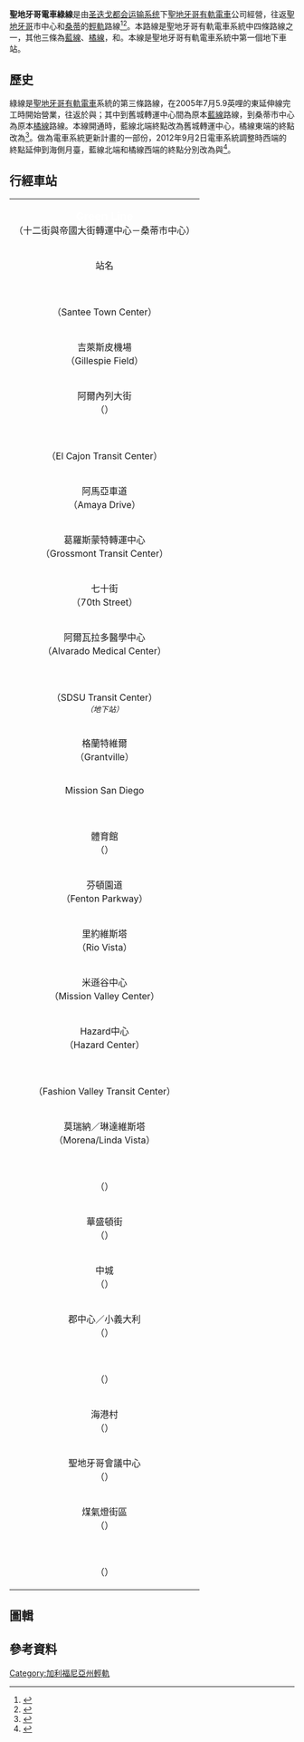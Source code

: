 {{noteTA
|T=zh:聖地牙哥電車綠線; zh-tw:聖地牙哥電車綠線; zh-hans:圣迭戈电车绿线; zh-hk:聖迭戈電車綠線;
|1=zh:聖地牙哥; zh-tw:聖地牙哥; zh-hans:圣迭戈; zh-hk:聖迭戈;
|2=zh:郡; zh-tw:郡; zh-hans:县; zh-hk:縣;
|3=zh:架空電車線; zh-tw:架空電車線; zh-hk:高架電纜; zh-hans:架空接触网; 
}}
{{Infobox rail line
| rail_name = <span style="color:#0DB14B;"><big>'''聖地牙哥電車綠線'''</big></span>
| banner_color = #0DB14B
| image = SD Trolley Green Line.jpg
| caption = {{link-en|埃爾卡洪轉運中心|El Cajon Transit Center}}的綠線電車
| locale = [[美國|美國]][[加州|加州]][[聖地牙哥郡|聖地牙哥郡]]
| service_type = [[輕軌|輕軌]]
| network = [[聖地牙哥有軌電車|聖地牙哥有軌電車]]
| status = 營運中
| stations = 27
| start = {{link-en|桑蒂市中心|Santee Town Center (San Diego Trolley station)}}－{{link-en|十二街與帝國大街轉運中心|12th & Imperial Transit Center}}
| character = 平面、高架、地下
| system_length = {{convert|23.6|mi|km|abbr=on}}
| track = 雙線，部份單線
| max_speed = {{convert|55|mph|km/h|abbr=on}}
| track_gauge = 1,435 mm
| engine = [[架空電車線|架空電車線]][[直流電|直流]]600伏特
| rollingstock = [[西門子公司|西門子]]{{tsl|en|Siemens SD-100 and SD-160|SD-100電車}}或{{tsl|en|Siemens S70|S70}}（含S70-US）電車
| fleet_size = 3輛，可能編組：<br />
* 三輛SD-100電車
* 三輛S70電車
* 一輛S70電車 + 一輛SD-100電車 + 一輛S70電車
| begin_operation = {{Start date and age|2005|07|10}}
| owner = [[聖地牙哥有軌電車|聖地牙哥有軌電車公司]]
| operator = [[圣迭戈都会运输系统|圣迭戈都会运输系统]]
| website = www.sdmts.com
| route_map = {{聖地牙哥電車綠線}}
}}

'''聖地牙哥電車綠線'''是由[[圣迭戈都会运输系统|圣迭戈都会运输系统]]下[[聖地牙哥有軌電車|聖地牙哥有軌電車]]公司經營，往返[[聖地牙哥_(加利福尼亞州)|聖地牙哥]]市中心和[[桑蒂_(加利福尼亚州)|桑蒂]]的[[輕軌|輕軌]]路線<ref name="trolleymap">{{cite web| url=http://www.sdmts.com/Trolley/Trolley.asp| title=San Diego Trolley Information| accessdate=April 17, 2013| archive-date=2013-07-08| archive-url=https://web.archive.org/web/20130708163804/http://www.sdmts.com/trolley/trolley.asp| dead-url=no}}</ref><ref name=kpbsrenewalapril30>{{cite news | title = San Diego's Green Line Will Finally Arrive Downtown In September | url = http://www.kpbs.org/news/2012/apr/30/san-diegos-green-line-will-finally-arrive-downtown/ | newspaper = {{tsl|en|KPBS-FM|KPBS}} | date = April 30, 2012 | accessdate = April 17, 2013 | archive-date = 2013-09-26 | archive-url = https://web.archive.org/web/20130926033625/http://www.kpbs.org/news/2012/apr/30/san-diegos-green-line-will-finally-arrive-downtown/ | dead-url = no }}</ref>。本路線是聖地牙哥有軌電車系統中四條路線之一，其他三條為[[聖地牙哥電車藍線|藍線]]、[[聖地牙哥電車橘線|橘線]]，和{{link-en|聖地牙哥電車銀線|Silver Line (San Diego Trolley)|銀線}}。本線{{link-en|聖地牙哥州立大學轉運中心|SDSU Transit Center}}是聖地牙哥有軌電車系統中第一個地下車站。

== 歷史 ==
綠線是[[聖地牙哥有軌電車|聖地牙哥有軌電車]]系統的第三條路線，在2005年7月5.9英哩的{{link-en|Mission Valley|Mission Valley|米遜谷}}東延伸線完工時開始營業，往返於{{link-en|桑蒂市中心|Santee Town Center (San Diego Trolley station)}}與{{link-en|舊城轉運中心 (聖地牙哥)|Old Town Transit Center (MTS Transit Center)|舊城轉運中心}}；其中{{link-en|Mission San Diego (San Diego Trolley station)|Mission San Diego (San Diego Trolley station)|Mission San Diego}}到舊城轉運中心間為原本[[聖地牙哥電車藍線|藍線]]路線，{{link-en|Grossmont Transit Center|Grossmont Transit Center|葛羅斯蒙特轉運中心}}到桑蒂市中心為原本[[聖地牙哥電車橘線|橘線]]路線。本線開通時，藍線北端終點改為舊城轉運中心，橘線東端的終點改為{{link-en|Gillespie Field (San Diego Trolley station)|Gillespie Field (San Diego Trolley station)|吉萊斯皮機場}}<ref name=factsheet2013>{{cite web | title = San Diego Trolley, Inc. | url = http://www.sdmts.com/MTS/documents/FS_SDTI.pdf | publisher = {{link-en|大都會交通系統|San Diego Metropolitan Transit System}} | accessdate = 2013年4月20日 | deadurl = yes | archiveurl = https://web.archive.org/web/20130505091806/http://sdmts.com/MTS/documents/FS_SDTI.pdf | archivedate = 2013年5月5日 }}</ref>。做為電車系統更新計畫的一部份，2012年9月2日電車系統調整時西端的終點延伸到{{link-en|十二街與帝國大街轉運中心|12th & Imperial Transit Center}}海側月臺，藍線北端和橘線西端的終點分別改為{{link-en|美國廣場 (聖地牙哥電車)|America Plaza (San Diego Trolley station)|美國廣場}}與{{link-en|聖地牙哥聯合車站|Santa Fe Depot}}<ref name = 2012reallignment>{{cite web | title = September 2, 2012 Service Changes. Major Bus and Trolley Service Changes | url = http://www.sdmts.com/Planning/ServiceChangesSeptember2012.asp | publisher = 大都會交通系統 | accessdate = 2013年4月18日 | archive-date = 2015年4月30日 | archive-url = https://web.archive.org/web/20150430054758/http://www.sdmts.com/Planning/ServiceChangesSeptember2012.asp | dead-url = yes }}</ref>。

== 行經車站 ==
{| class="wikitable" border="1"
|-bgcolor=009900
| colspan=7 align=center | '''<big><span style="color:white;">Green Line</span></big>'''<br />（十二街與帝國大街轉運中心－桑蒂市中心）
|-
! 站名
! 轉乘路線
! 公車
! 傳統鐵路
! 停車場
! 詢問處
! 備註
|-
|{{link-en|桑蒂市中心|Santee Town Center (San Diego Trolley station)}}<br />（Santee Town Center）
|
| [[File:MTS_Bus_icon.svg|25px]]
|
| [[File:Zeichen_314_-_Parkplatz,_StVO_2013.svg|25px]]
|
| 
|-
| 吉萊斯皮機場<br />（Gillespie Field）
| 
| 
|
| [[File:Zeichen_314_-_Parkplatz,_StVO_2013.svg|25px]]
|
| <small>可前往''{{link-en|吉萊斯皮機場|Gillespie Field}}''</small>
|-
| 阿爾內列大街<br />（{{lang|en|Arnele Avenue}}）
| [[File:San_Diego_Trolley_Orange_Line.svg|25px]]'''[[聖地牙哥電車橘線|<span style="color:#F7931e;">橘線</span>]]'''
|[[File:MTS_Bus_icon.svg|25px]]
|
| [[File:Zeichen_314_-_Parkplatz,_StVO_2013.svg|25px]]
|
| <small>可前往''園道廣場（{{lang|en|Parkway Plaza}}）''</small>
|-
| {{link-en|埃爾卡洪轉運中心|El Cajon Transit Center}}<br />（El Cajon Transit Center）
| [[File:San_Diego_Trolley_Orange_Line.svg|25px]]'''[[聖地牙哥電車橘線|<span style="color:#F7931e;">橘線</span>]]'''
| [[File:MTS_Bus_icon.svg|25px]]
|
| [[File:Zeichen_314_-_Parkplatz,_StVO_2013.svg|25px]]
|
| 
|-
| 阿馬亞車道<br />（Amaya Drive）
| [[File:San_Diego_Trolley_Orange_Line.svg|25px]]'''[[聖地牙哥電車橘線|<span style="color:#F7931e;">橘線</span>]]'''
| 
|
| [[File:Zeichen_314_-_Parkplatz,_StVO_2013.svg|25px]]
|
| 
|-
| 葛羅斯蒙特轉運中心<br />（Grossmont Transit Center）
| [[File:San_Diego_Trolley_Orange_Line.svg|25px]]'''[[聖地牙哥電車橘線|<span style="color:#F7931e;">橘線</span>]]'''
| [[File:MTS_Bus_icon.svg|25px]]
|
| [[File:Zeichen_314_-_Parkplatz,_StVO_2013.svg|25px]]
|
| <small>可轉乘[[聖地牙哥電車橘線|橘線]]</small>
|-
| 七十街<br />（70th Street）
|
| [[File:MTS_Bus_icon.svg|25px]]
|
| [[File:Zeichen_314_-_Parkplatz,_StVO_2013.svg|25px]]
|
| 
|-
| 阿爾瓦拉多醫學中心<br />（Alvarado Medical Center）
|
| 
|
| [[File:Zeichen_314_-_Parkplatz,_StVO_2013.svg|25px]]
|
| 
|-
| {{link-en|聖地牙哥州立大學轉運中心|SDSU Transit Center}}<br />（SDSU Transit Center）<br /> <small>''（地下站）''</small>
|
| [[File:MTS_Bus_icon.svg|25px]]
|
|
|
| <small>可前往''[[聖地牙哥州立大學|聖地牙哥州立大學]]''</small>
|-
| 格蘭特維爾<br />（Grantville）
|
| [[File:MTS_Bus_icon.svg|25px]]
|
| [[File:Zeichen_314_-_Parkplatz,_StVO_2013.svg|25px]]
|
| 
|-
| Mission San Diego<br />　
|
| 
|
|
|
| <small>可前往''{{tsl|en|Mission San Diego de Alcalá|Mission San Diego de Alcalá}}''</small>
|-
| 體育館<br />（{{lang|en|The Stadium}}）
|
|
|
| [[File:Zeichen_314_-_Parkplatz,_StVO_2013.svg|25px]]
|
| <small>可前往''[[圣迭戈信用社体育场|圣迭戈信用社体育场]]''</small>
|-
| 芬頓園道<br />（Fenton Parkway）
|
|
|
|
|
| 
|-
| 里約維斯塔<br />（Rio Vista）
|
|
|
|
|
| 
|-
| 米遜谷中心<br />（Mission Valley Center）
|
| [[File:MTS_Bus_icon.svg|25px]]
|
|
|
| <small>可前往''{{tsl|en|Westfield Mission Valley|Westfield Mission Valley}}''</small>
|-
|Hazard中心<br />（Hazard Center）
|
|
|
|
|
| <small>可前往''Hazard Center購物中心''</small>
|-
| {{link-en|時尚谷轉運中心|Fashion Valley Transit Center]]}}<br />（Fashion Valley Transit Center）
|
| [[File:MTS_Bus_icon.svg|25px]]
|
| [[File:Zeichen_314_-_Parkplatz,_StVO_2013.svg|25px]]
|
| <small>可前往''{{tsl|en|Fashion Valley Mall|時尚谷購物中心}}''</small>
|-
| 莫瑞納／琳達維斯塔<br />（Morena/Linda Vista）
|
| [[File:MTS_Bus_icon.svg|25px]]
|
| [[File:Zeichen_314_-_Parkplatz,_StVO_2013.svg|25px]]
|
| <small>可前往''[[聖地牙哥大學|聖地牙哥大學]]''</small>
|-
| {{link-en|舊城轉運中心 (聖地牙哥)|Old Town Transit Center (MTS Transit Center)|舊城轉運中心}}<br />（{{lang|en|Old Town Transit Center}}）
|
| [[File:MTS_Bus_icon.svg|25px]]
| [[File:Coaster_icon.svg|25px]]
| [[File:Zeichen_314_-_Parkplatz,_StVO_2013.svg|25px]]
| [[File:MTS_Info_icon.svg|25px]]
| <small>可前往''{{link-en|聖地牙哥舊城歷史公園|Old Town San Diego State Historic Park|舊城歷史公園}}''</small>
|-
| 華盛頓街<br />（{{lang|en|Washington Street}}）
|
| [[File:MTS_Bus_icon.svg|25px]]
|
|
|
|
|-
| 中城<br />（{{lang|en|Middletown}}）
|
|
|
|
|
|
|-
| 郡中心／小義大利<br />（{{lang|en|County Center/Little Italy}}）
|
|[[File:MTS_Bus_icon.svg|25px]]
|
|
|
|
|-
| {{link-en|聖地牙哥聯合車站|Union Station (San Diego)}}<br />（{{lang|en|Santa Fe Depot}}）
|[[File:San_Diego_Trolley_Blue_Line.svg|25px]]'''[[聖地牙哥電車藍線|<span style="color:#0071bc;">藍線</span>]]''' 

'''(步行150米至美国广场站）'''
|[[File:MTS_Bus_icon.svg|25px]]
| [[File:Coaster_icon.svg|25px]]
|
| [[File:MTS_Info_icon.svg|25px]]
| 可换成Rapid快速公交
可换乘公交992至圣地牙哥机场
|-
| 海港村<br />（{{lang|en|Seaport Village}}）
| [[File:San_Diego_Trolley_Silver_Line.svg|25px]]'''<span style="color:#808080;">{{link-en|聖地牙哥電車銀線|Silver Line (San Diego Trolley)|銀線}}</span>'''
|
|
|
|
| <small>可前往''{{link-en|海港村|Seaport Village}}''</small>
|-
| 聖地牙哥會議中心<br />（{{lang|en|Convention Center}}）
| [[File:San_Diego_Trolley_Silver_Line.svg|25px]]'''<span style="color:#808080;">{{link-en|聖地牙哥電車銀線|Silver Line (San Diego Trolley)|銀線}}</span>'''
|
|
|
|
| <small>可前往''{{link-en|聖地牙哥會議中心|San Diego Convention Center}}''</small>
|-
| 煤氣燈街區<br />（{{lang|en|Gaslamp Quarter}}）
| [[File:San_Diego_Trolley_Silver_Line.svg|25px]]'''<span style="color:#808080;">{{link-en|聖地牙哥電車銀線|Silver Line (San Diego Trolley)|銀線}}</span>'''
|
|
|
|
| <small>可前往''[[煤气灯街区_(圣迭戈)|煤氣燈街區]]、[[沛可公園球場|沛可公園球場]]、{{link-en|聖地牙哥會議中心|San Diego Convention Center}}''</small>
|-
| {{link-en|十二街與帝國大街轉運中心|12th & Imperial Transit Center}}<br />（{{lang|en|12th & Imperial Transit Center}}）
| [[File:San_Diego_Trolley_Blue_Line.svg|25px]]'''[[聖地牙哥電車藍線|<span style="color:#0071bc;">藍線</span>]]'''<br />[[File:San_Diego_Trolley_Orange_Line.svg|25px]]'''[[聖地牙哥電車橘線|<span style="color:#F7931e;">橘線</span>]]''' <br /> [[File:San_Diego_Trolley_Silver_Line.svg|25px]]'''<span style="color:#808080;">{{link-en|聖地牙哥電車銀線|Silver Line (San Diego Trolley)|銀線}}</span>'''
| [[File:MTS_Bus_icon.svg|25px]]
|
|
|[[File:MTS_Info_icon.svg|25px]]
| <small>可前往''[[沛可公園球場|沛可公園球場]]''</small>
<small>可轉乘[[聖地牙哥電車藍線|藍線]]、[[聖地牙哥電車橘線|橘線]]，和{{link-en|聖地牙哥電車銀線|Silver Line (San Diego Trolley)|銀線}}</small>
|}

== 圖輯 ==

{{Gallery
|File:SDSU Green Line.jpg|綠線啟用當日在[[聖地牙哥州立大學|聖地牙哥州立大學]]站的{{link-en|西門子S70電車|Siemens S70}}。本站是[[聖地牙哥有軌電車|聖地牙哥有軌電車]]系統中唯一的地下站。
}}

== 參考資料 ==
{{reflist}}

{{美國輕軌}}
[[Category:加利福尼亞州輕軌|Category:加利福尼亞州輕軌]]